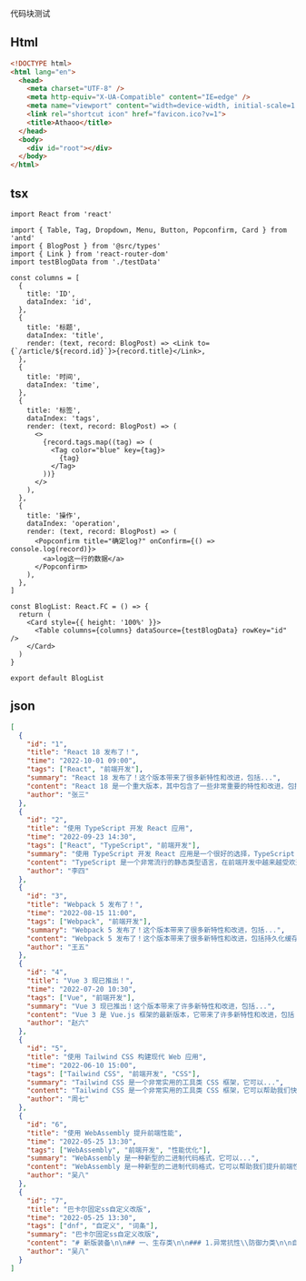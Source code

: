 代码块测试

## Html

```html
<!DOCTYPE html>
<html lang="en">
  <head>
    <meta charset="UTF-8" />
    <meta http-equiv="X-UA-Compatible" content="IE=edge" />
    <meta name="viewport" content="width=device-width, initial-scale=1.0" />
    <link rel="shortcut icon" href="favicon.ico?v=1">
    <title>Athaoo</title>
  </head>
  <body>
    <div id="root"></div>
  </body>
</html>
```

## tsx

```tsx
import React from 'react'

import { Table, Tag, Dropdown, Menu, Button, Popconfirm, Card } from 'antd'
import { BlogPost } from '@src/types'
import { Link } from 'react-router-dom'
import testBlogData from './testData'

const columns = [
  {
    title: 'ID',
    dataIndex: 'id',
  },
  {
    title: '标题',
    dataIndex: 'title',
    render: (text, record: BlogPost) => <Link to={`/article/${record.id}`}>{record.title}</Link>,
  },
  {
    title: '时间',
    dataIndex: 'time',
  },
  {
    title: '标签',
    dataIndex: 'tags',
    render: (text, record: BlogPost) => (
      <>
        {record.tags.map((tag) => (
          <Tag color="blue" key={tag}>
            {tag}
          </Tag>
        ))}
      </>
    ),
  },
  {
    title: '操作',
    dataIndex: 'operation',
    render: (text, record: BlogPost) => (
      <Popconfirm title="确定log?" onConfirm={() => console.log(record)}>
        <a>log这一行的数据</a>
      </Popconfirm>
    ),
  },
]

const BlogList: React.FC = () => {
  return (
    <Card style={{ height: '100%' }}>
      <Table columns={columns} dataSource={testBlogData} rowKey="id" />
    </Card>
  )
}

export default BlogList
```

## json

```json
[
  {
    "id": "1",
    "title": "React 18 发布了！",
    "time": "2022-10-01 09:00",
    "tags": ["React", "前端开发"],
    "summary": "React 18 发布了！这个版本带来了很多新特性和改进，包括...",
    "content": "React 18 是一个重大版本，其中包含了一些非常重要的特性和改进，包括 Suspense List、JSX 嵌套、新的 Context API 等等。这些特性和改进将进一步提高 React 应用的性能和可维护性。对于想要学习 React 的开发者来说，掌握 React 18 中的新特性和改进非常重要。\n    其中一个特性是 Suspense List，它可以让我们更好地控制数据的加载和展示。这个特性是在 Suspense 基础上发展而来的，它允许我们将多个 Suspense 组合在一起，以实现更复杂的场景，例如处理多个异步请求。JSX 嵌套也是一个非常重要的特性，它可以使我们在 JSX 中更好地组织代码，提高代码可读性。新的 Context API 则可以让我们更好地管理应用状态。\n    如果您想要了解 React 18 的更多内容，请查看官方文档，或者尝试使用 React 18 开发一个新的应用程序。",
    "author": "张三"
  },
  {
    "id": "2",
    "title": "使用 TypeScript 开发 React 应用",
    "time": "2022-09-23 14:30",
    "tags": ["React", "TypeScript", "前端开发"],
    "summary": "使用 TypeScript 开发 React 应用是一个很好的选择，TypeScript 可以...",
    "content": "TypeScript 是一个非常流行的静态类型语言，在前端开发中越来越受欢迎。\n\n使用 TypeScript 开发 React 应用有很多好处，例如可以帮助我们在编写代码时减少错误，提高代码可读性等等。\n    在 React 应用中使用 TypeScript 需要进行一些额外的配置，例如添加 tsconfig.json 文件，并安装一些必要的依赖项。另外，还需要学习 TypeScript 中一些特定于 React 的类型声明，例如 React.FC、Props 等等。\n    在本博客中，我们介绍了如何使用 TypeScript 开发 React 应用，包括了类型声明、泛型、高阶组件等等。我们还提供了一些实际应用场景的示例代码，例如如何在 React 应用中使用 Redux。\n    如果您想要学习 TypeScript，并且想要将其应用到 React 开发中，本博客是一个不错的起点。",
    "author": "李四"
  },
  {
    "id": "3",
    "title": "Webpack 5 发布了！",
    "time": "2022-08-15 11:00",
    "tags": ["Webpack", "前端开发"],
    "summary": "Webpack 5 发布了！这个版本带来了很多新特性和改进，包括...",
    "content": "Webpack 5 发布了！这个版本带来了很多新特性和改进，包括持久化缓存、多线程构建、Tree Shaking 改进等等。Webpack 5 的发布是一个重要的里程碑，将会推动前端构建工具的发展。\n    在持久化缓存方面，Webpack 5 引入了一个叫做“持久化缓存”的机制。这个机制会记录下每次构建的结果，然后在下一次构建时，会根据之前的结果来做增量构建，从而大大缩短了构建时间。\n    在多线程构建方面，Webpack 5 引入了一个叫做“多线程构建”的机制。这个机制会将构建任务分配给多个线程去执行，从而加快构建速度。\n    在 Tree Shaking 方面，Webpack 5 对 Tree Shaking 的算法进行了优化，可以更好地识别出哪些代码可以被剔除，从而使得打包出来的代码更小、更高效。\n    以上就是 Webpack 5 的一些新特性和改进，如果你还没有升级到这个版本，不妨考虑一下。",
    "author": "王五"
  },
  {
    "id": "4",
    "title": "Vue 3 现已推出！",
    "time": "2022-07-20 10:30",
    "tags": ["Vue", "前端开发"],
    "summary": "Vue 3 现已推出！这个版本带来了许多新特性和改进，包括...",
    "content": "Vue 3 是 Vue.js 框架的最新版本，它带来了许多新特性和改进，包括 Composition API、新的虚拟 DOM 实现、Proxy-based 双向绑定等等。Vue 3 的发布是一个重要的里程碑，将会推动 Vue 生态的持续发展。\n    Composition API 是 Vue 3 引入的一个新的组合式 API，可以让我们更加方便地组合逻辑和状态。相比于 Options API，Composition API 更加灵活和可复用，可以更好地应对复杂的业务逻辑和组件结构。\n    新的虚拟 DOM 实现可以让 Vue 在渲染大型数据集合时表现更加出色，同时也提高了性能和稳定性。Proxy-based 双向绑定则是 Vue 3 引入的另一个重要的特性，可以让我们更加方便地进行数据双向绑定。\n    除了这些新特性之外，Vue 3 还引入了一系列的改进，包括更好的 TypeScript 支持、更好的性能和体验、更好的工具和生态等等。如果你是一名 Vue 开发者，不妨试一试 Vue 3，相信你一定会有更好的开发体验和更高的生产力。",
    "author": "赵六"
  },
  {
    "id": "5",
    "title": "使用 Tailwind CSS 构建现代 Web 应用",
    "time": "2022-06-10 15:00",
    "tags": ["Tailwind CSS", "前端开发", "CSS"],
    "summary": "Tailwind CSS 是一个非常实用的工具类 CSS 框架，它可以...",
    "content": "Tailwind CSS 是一个非常实用的工具类 CSS 框架，它可以帮助我们快速构建现代 Web 应用。本文将介绍如何使用 Tailwind CSS 构建现代 Web 应用，包括安装配置、基本用法、自定义样式等等。",
    "author": "周七"
  },
  {
    "id": "6",
    "title": "使用 WebAssembly 提升前端性能",
    "time": "2022-05-25 13:30",
    "tags": ["WebAssembly", "前端开发", "性能优化"],
    "summary": "WebAssembly 是一种新型的二进制代码格式，它可以...",
    "content": "WebAssembly 是一种新型的二进制代码格式，它可以帮助我们提升前端性能。本文将介绍如何使用 WebAssembly 提升前端性能，包括 WebAssembly 的基本概念、使用方法、与 JavaScript 的互操作等等。",
    "author": "吴八"
  },
  {
    "id": "7",
    "title": "巴卡尔固定ss自定义改版",
    "time": "2022-05-25 13:30",
    "tags": ["dnf", "自定义", "词条"],
    "summary": "巴卡尔固定ss自定义改版",
    "content": "# 新版装备\n\n## 一、生存类\n\n### 1.异常抗性\\防御力类\n\n自定义词条:\n\n公共异常抗性8%->20%,同时附带4000双防\n\n异常抗性20%->40%\n\n| 史诗  | 条件  | 改版前 | 改版后 |\n| --- | --- | --- | --- |\n| 星云皮 | --  |     | 新增:低血5技工+20属强 |\n| 冤魂  | --  |     | 感电20+10抗性+10属强 |\n| 轰天裂地 | --  |     | 中毒20+10抗性+10属强 |\n| 混乱核心胸甲 | 重做属性:使用技能20s内召唤risa(cd0.5s,最大5个) | [所有异常伤害]增加当前装备的[异常抗性综合增加值]的5%,最多增加10%,包括装扮和徽章 | [所有异常伤害]增加当前装备的[异常抗性综合增加值]的20%,最多增加20%,包括装扮和徽章；<br/>每个risa增加2%的异常抗性,最多10% |\n| 石巨人戒指 | 低于30%hp时 |     | 叠三层后+攻强+4技攻<br/>叠三层后双防+12000+4技攻<br/>俩都被击1%总hp以上时掉buff |\n| 瞬息千里戒指(自身出血) | 每30s用药时 |     | +5技攻<br/>-20%被击伤害 |\n| 金翼戒指 |     |     |     |\n| 全息通话器左槽 | 普工跳跃前X |     | 10s内-15被击伤害 |\n| 吞噬黑暗右槽 | 被击  |     | 新增:-10被击伤害、恢复10%hp(30scd) |\n| 黄金石碑右槽 |     | 攻击时增加35~80技能2技攻,4%的所有异常抗性,最多4层,被击-1层 | 调整为35-100技能；受到超过hp1%伤害减一层,cd1s |\n| 恩特手镯 |     |     | 20异常抗性<br/>删除-15全属强 |\n| 魔女腰带 |     | 15lv技能霸体2s,结束+双速10s | 持续时间10s->30s,cd10s |\n|     |     | 500px一个敌人-4%cd,最多10层 | 新增:500px有领主时-5cd |\n|     | 出血抗性 | 20出血抗性,减双速 | 移除了减速debuff<br/>出血抗性40 |\n| 魔女鞋 |     |     | 灼伤抗性40 |\n| 魔女手 |     |     | 感电抗性40 |\n| 魔女项链 |     |     | 中毒抗性40 |\n| 魔女戒指 |     |     | 冰冻抗性40 |\n| 魔女篮子 |     |     | 睡眠抗性40 |\n| 魔女右槽 |     |     | 晕眩抗性40 |\n| 魔女耳环 |     |     | 石化抗性40 |\n| 蓝灵下装 |     |     | 失明抗性40 |\n|     |     | 最高异常抗性50%以上+35单属强 | 50%->30% |\n| 蓝灵肩 |     |     | 混乱抗性40 |\n| 蓝灵鞋 |     |     | 束缚抗性40 |\n| 蓝灵手 |     |     | 减速抗性40 |\n| 深潜项链 |     |     | 诅咒抗性40 |\n|     |     |     |     |\n|     |     |     |     |\n|     |     |     |     |\n|     |     |     |     |\n\n### 2.回复/上限类\n\n| 史诗  | 条件  | 改版前 | 改版后 |\n| --- | --- | --- | --- |\n| 隐没戒指 |     |     |     |\n| 和平捍卫者右槽 | 自身出血时 |     | 20全属强、4技攻,10s内回复15%hp(CD10s) |\n| 黄昏圣堂耳环 |     | 低于30%hp时攻击领主+1%hp(cd0.5s) | 改为低于70%hp |\n| 恩特上衣 |     | 消灭敌人时恢复5%hp | 攻击敌人时恢复5%hp(cd5s) |\n|     |     | 消灭敌人恢复5%mp | 攻击敌人恢复5%mp(cd5s) |\n| 恩特项链 |     | +hp最大值,减双速 | +hp最大值 |\n|     |     | +mp最大值,减移速 | +mp最大值 |\n|     |     |     |     |\n|     |     |     |     |\n|     |     |     |     |\n|     |     |     |     |\n\n### 3.直接减伤\\护盾类\n\n| 史诗  | 条件  | 改版前 | 改版后 |\n| --- | --- | --- | --- |\n| 华丽的舞台 | 释放后跳时 |     | 新增:-10%伤害<br/>+2223攻击强化<br/>+15属强 |\n| 大地的践踏短靴 | 后跳时 |     | 60s内+7技工 |\n|     |     |     | 10s内生成10%hp的罩 |\n| 恩特手镯 |     | -25被击伤害,-20移速 | -25被击伤害 |\n| 蓝绿宝石右槽 | 领主  |     | 被领主攻击时20s减伤20% |\n| 深潜腕表左 |     |     | 伤害增加3049+15%减伤和伤害增加2223+25减伤二选一 |\n|     |     |     |     |\n|     |     |     |     |\n|     |     |     |     |\n\n## 二、新版强力词条(变废为宝、技攻、异常伤害、CD等)\n\n| 史诗  | 条件  | 改版前 | 改版后 |\n| --- | --- | --- | --- |\n| 恩特上衣 |     | 双防25k, 暴击-8 | 低血8技工 |\n| 恩特下装 |     | 20出血/感电 | 持续10s变为30s,cd5s |\n| 恩特腰带 |     | 20中毒/灼烧 | 持续10s变为30s,cd5s |\n|     | 距离  | <50px 5技攻 | <150px 5技攻 |\n|     |     | >50px 5技攻 | >150px 5技攻 |\n| 魔女上衣 | 直伤  | 30%不被击退 | hp>40%时+3技攻,走直伤+4技攻 |\n|     |     |     | 低于20s技能+属强持续20s,cd3s |\n| 魔女系列 | 消灭敌人积攒能量,攻击领主时+异常伤害 |     | 攻击时攒能量(cd0.1s,最多5层),叠满时增加10异常伤害 |\n| 魔女手 | 攒能量 |     | 中毒10 |\n| 魔女项链 | 攒能量 |     | 出血10 |\n| 魔女戒指 | 攒能量 |     | 灼伤10 |\n| 魔女篮子 | 攒能量 |     | 感电10 |\n| 魔女耳环 |     | 绿名精英8技攻 | 领主20属强 |\n| 蓝灵上衣 | 攒能量 |     | 80-95除觉醒外主动技能+3 |\n| 蓝灵下装 |     |     | 异常抗性30以上+单属强 |\n| 蓝绿项链 |     |     | 自身异常状态时70/40/75技能-30cd |\n| 蓝绿戒指 |     |     | 自身异常状态时-95、80技能cd |\n|     |     |     | 攻击领主20中毒 |\n|     |     |     | 领主35火强 |\n| 蓝绿耳环 |     |     | 攻击领主20感电 |\n|     |     |     | 领主35光强 |\n| 蓝绿香水左 |     |     | 领主20出血 |\n|     |     |     | 领主35冰强 |\n|     |     |     | 领主+25攻速37释放 |\n|     |     |     | 领主+攻强 |\n| 蓝绿宝石右槽 | 放技能霸体2s,结束后15+22.5双速 |     | lv20/25/30技能霸体 |\n|     |     |     | 领主20灼伤伤害 |\n|     |     |     | 领主35火强 |\n| 蓝绿耳环 |     |     | 领主20感电伤害 |\n|     |     |     | 领主35光强 |\n| 深潜上衣 |     | 被击放念气罩 | 100lv主动技能+10技攻 |\n|     |     | 被击放圣光 | 85lv主动+15技攻 |\n|     | 叠能量 | 击杀叠能量boss2技攻 | 攻击叠能量,boss6技攻 |\n| 深潜气囊 |     | 蹲伏结束加速 | 每30s5个无色,+2964攻强和20三速 |\n|     |     | 被击20%以上生命值伤害时,获得30%hp的盾持续30s(cd30s) | 被击10获得,持续20s,cd(15s) |\n| 深潜腰带 | 释放不超过20s的技能+单个异常伤害 | 持续3s,cd3s | 持续20s,cd3s,灼伤/出血/感电/中毒+10 |\n| 深潜手镯 |     | 25攻速37释放25移速随机三选一 | 25攻速移速+释放+2223攻强；15攻速移速+22.5释放+3409攻强三选一 |\n| 深潜导航戒指 | 攒能量, |     | 25单属强 |\n|     |     |     |     |\n| 通用词条 | 直伤  | 20%霸体5s | 4技攻 |\n|     |     |     |     |\n|     |     |     |     |\n|     |     |     |     |\n\n## 三、强散\\结算异常类\n\n| 史诗  | 条件  | 改版前 | 改版后 |\n| --- | --- | --- | --- |\n| 探险家上衣 |     |     | 新增:+20出血伤害+10出血抗性+10属强 |\n| 轰天裂地上衣 |     |     | 中毒20+10抗性+10属强 |\n| 冤魂上衣 |     |     | 感电20+10抗性+10属强 |\n| 混乱核心上衣 |     |     | [所有异常伤害]增加当前装备的[异常抗性综合增加值]的20%,最多增加20%,包括装扮和徽章 |\n| 重奏手镯 |     |     |     |\n| 吞噬风暴耳环 | 低血  | 7技工 | 10技攻+3705攻强 |\n| 恩特耳环 |     | 每12%异常抗性增加5对应异常伤害最多15% | 每[最高异常抗性]+5出血/灼伤/感电/中毒伤害 |\n|     |     |     |     |\n|     |     |     |     |\n|     |     |     |     |\n|     |     |     |     |\n\n## 四、韧性相关\n\n| 史诗  | 条件  | 改版前 | 改版后 |\n| --- | --- | --- | --- |\n| 只因胜利的正义 | 触发控制异常 |     | 削韧量+200% |\n|     | 自身攻击削韧时 | 增加攻击强化,最多叠加10层 | 叠满后属强+15 |\n| 熔丝项链 |     |     | 攻击时减少10韧性条,cd3s<br/>根据敌人韧性条被破坏的次数,增加韧性条破坏量20%,最多5层 |\n|     |     |     | 攻击异常状态+5技工+1778攻击强化 |\n| 骑士的骄傲戒指(冰冻戒指) |     |     | 削韧时增加148攻强,最多5层 |\n|     |     |     | 攻击冰冻敌人+15技工持续30s<br/>全属强+10 |\n| 绽放的神秘之花(失明戒指) |     |     | 削韧时增加148攻强,最多5层 |\n|     |     |     | 攻击失明敌人+15技工持续30s<br/>全属强+10 |\n| 电流星散指环(晕眩戒指) |     |     | 晕眩,数值同上 |\n| gps耳环 |     |     | 新增:敌人每减少5韧性,韧性条减少量+5%,最多5层 |\n|     |     |     | 重做:敌人韧性条50~90+8技工<br/>20~50+13技工<br/>低于20时+20技工<br/>韧性条重置时remake |\n| 魔女戒指 |     |     | 敌人韧性条每少10%加593攻强,最多5层 |\n| 深潜脚蹼左 | 韧性条减少量+10%；施加的异常时间+1s,削韧+193攻强 |     | 晕眩  |\n|     |     |     | 诅咒  |\n|     |     |     | 石化  |\n| 深潜面罩右 |     |     | 冰冻  |\n|     |     |     | 失明  |\n| 深潜耳环 |     |     | 减速  |\n|     |     |     | 睡眠  |\n|     |     |     | 混乱  |\n|     |     |     | 束缚  |\n|     |     |     |     |\n|     |     |     |     |",
    "author": "吴八"
  }
]
```
